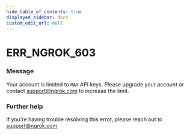 ```yaml
---
hide_table_of_contents: true
displayed_sidebar: docs
custom_edit_url: null
---
```



# ERR_NGROK_603

### Message
Your account is limited to `MAX` API keys. Please upgrade your account or contact support@ngrok.com to increase the limit.

### Further help
If you're having trouble resolving this error, please reach out to [support@ngrok.com](mailto:support@ngrok.com?subject=Help%20with%20ERR_NGROK_603)


<ErrorDetails error='err_ngrok_603' />
